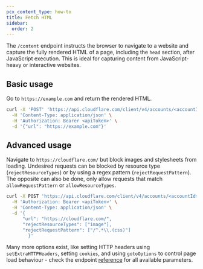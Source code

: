 ```yaml
---
pcx_content_type: how-to
title: Fetch HTML
sidebar:
  order: 2
---
```


The `/content` endpoint instructs the browser to navigate to a website and capture the fully rendered HTML of a page, including the `head` section, after JavaScript execution. This is ideal for capturing content from JavaScript-heavy or interactive websites.

## Basic usage

Go to `https://example.com` and return the rendered HTML.

```bash
curl -X 'POST' 'https://api.cloudflare.com/client/v4/accounts/<accountId>/browser-rendering/content' \
  -H 'Content-Type: application/json' \
  -H 'Authorization: Bearer <apiToken>' \
  -d '{"url": "https://example.com"}'
```

## Advanced usage

Navigate to `https://cloudflare.com/` but block images and stylesheets from loading. Undesired requests can be blocked by resource type (`rejectResourceTypes`) or by using a regex pattern (`rejectRequestPattern`). The opposite can also be done, only allow requests that match `allowRequestPattern` or `allowResourceTypes`.

```bash
curl -X POST 'https://api.cloudflare.com/client/v4/accounts/<accountId>/browser-rendering/content' \
  -H 'Authorization: Bearer <apiToken>' \
  -H 'Content-Type: application/json' \
  -d '{
      "url": "https://cloudflare.com/",
      "rejectResourceTypes": ["image"],
      "rejectRequestPattern": ["/^.*\\.(css)"]
		}'

```

Many more options exist, like setting HTTP headers using `setExtraHTTPHeaders`, setting `cookies`, and using `gotoOptions` to control page load behaviour - check the endpoint [reference](/api/resources/browser_rendering/subresources/screenshot/methods/create/) for all available parameters.
